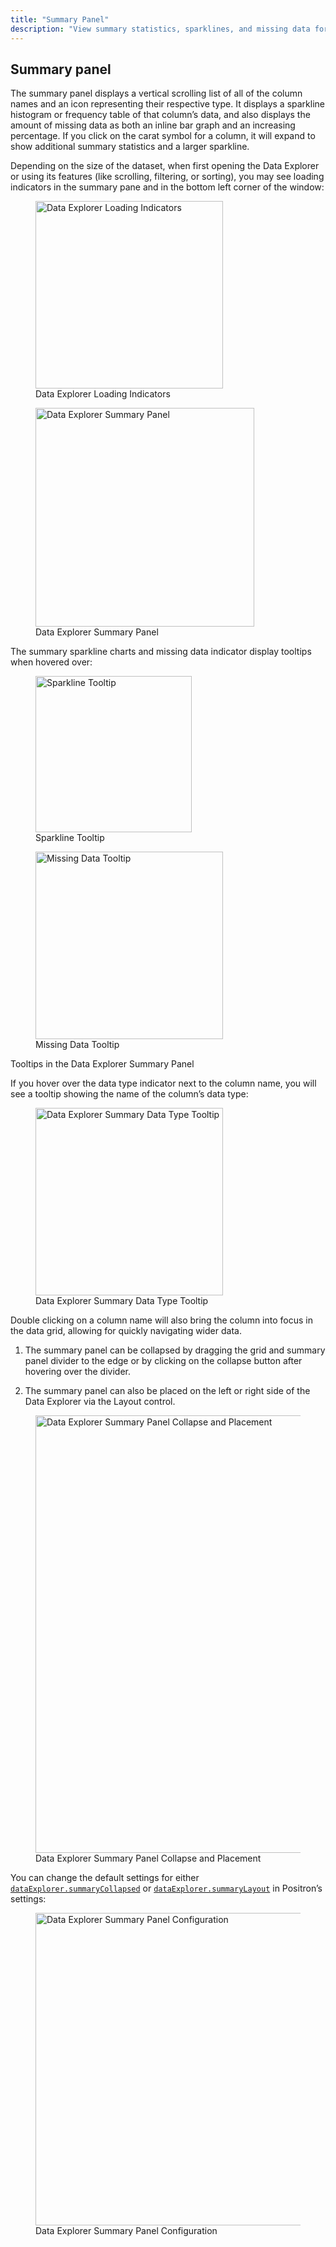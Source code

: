 ```yaml
---
title: "Summary Panel"
description: "View summary statistics, sparklines, and missing data for each column."
---
```


## Summary panel

The summary panel displays a vertical scrolling list of all of the column names
and an icon representing their respective type. It displays a sparkline
histogram or frequency table of that column's data, and also displays the amount
of missing data as both an inline bar graph and an increasing percentage. If you
click on the carat symbol for a column, it will expand to show additional
summary statistics and a larger sparkline.

Depending on the size of the dataset, when first opening
the Data Explorer or using its features (like scrolling, filtering, or sorting),
you may see loading indicators in the summary pane and in the bottom left corner
of the window:

![Data Explorer Loading Indicators](images/data-explorer-loading-indicators.png){width=300}

![Data Explorer Summary Panel](images/data-explorer-summary-panel.png){width=350}

The summary sparkline charts and missing data indicator display tooltips when
hovered over:

::: {#fig-summary-tooltips layout-ncol=2}

![Sparkline Tooltip](images/data-explorer-summary-sparkline-tooltip.png){width=250}

![Missing Data Tooltip](images/data-explorer-summary-missing-tooltip.png){width=300}

Tooltips in the Data Explorer Summary Panel
:::

If you hover over the data type indicator next to the column name, you will see
a tooltip showing the name of the column's data type:

![Data Explorer Summary Data Type Tooltip](images/data-explorer-summary-data-type-tooltip.png){width=300}

Double clicking on a column name will also bring the column into focus in the
data grid, allowing for quickly navigating wider data.

1. The summary panel can be collapsed by dragging the grid and summary panel
   divider to the edge or by clicking on the collapse button after hovering over
   the divider. 

2. The summary panel can also be placed on the left or right side of the Data
   Explorer via the Layout control.

![Data Explorer Summary Panel Collapse and Placement](images/data-explorer-summary-panel-placement.png){width=700}

You can change the default settings for either [`dataExplorer.summaryCollapsed`](positron://settings/dataExplorer.summaryCollapsed) or [`dataExplorer.summaryLayout`](positron://settings/dataExplorer.summaryLayout) in Positron's settings:

![Data Explorer Summary Panel Configuration](images/data-explorer-summary-config.png){width=500}